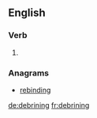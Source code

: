 ==English==

===Verb===
{{head|en|present participle}}

# {{present participle of|debrine|lang=en|nocat=1}}

===Anagrams===
* [[rebinding#English|rebinding]]

[[de:debrining]]
[[fr:debrining]]
